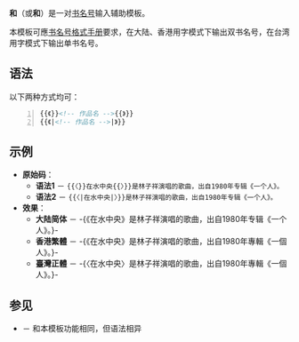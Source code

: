 {{NoteTA|G1=MediaWiki}}{{Documentation subpage}}<!-- 在本行下編輯模板說明 -->

'''{{tlx|《}}和{{tlx|》}}'''（或'''{{tlx|〈}}和{{tlx|〉}}'''）是一对[[书名号]]输入辅助模板。

本模板可應[[Wikipedia:格式手册/标点符号#书名号|书名号格式手册]]要求，在大陆、香港用字模式下输出双书名号，在台湾用字模式下输出单书名号。

== 语法 ==

以下两种方式均可：
<syntaxhighlight lang="html" line="1">
{{《}}<!-- 作品名 -->{{》}}
{{《|<!-- 作品名 -->|》}}
</syntaxhighlight>

== 示例 ==

* '''原始码'''：
** '''语法1''' － <code><nowiki>{{〈}}在水中央{{〉}}是林子祥演唱的歌曲，出自1980年专辑《一个人》。</nowiki></code>
** '''语法2''' － <code><nowiki>{{〈|在水中央|〉}}是林子祥演唱的歌曲，出自1980年专辑《一个人》。</nowiki></code>
* '''效果'''：
** '''大陆简体''' － -{《在水中央》是林子祥演唱的歌曲，出自1980年专辑《一个人》。}-
** '''香港繁體''' － -{《在水中央》是林子祥演唱的歌曲，出自1980年專輯《一個人》。}-
** '''臺灣正體''' － -{〈在水中央〉是林子祥演唱的歌曲，出自1980年專輯《一個人》。}-

== 参见 ==

* {{tlx|單雙書名號轉換}} － 和本模板功能相同，但语法相异

<includeonly>{{Sandbox other||<!-- 本行下加入模板的分類 -->
[[Category:輸入支援模板]]
[[Category:字詞轉換模板]]
}}</includeonly>